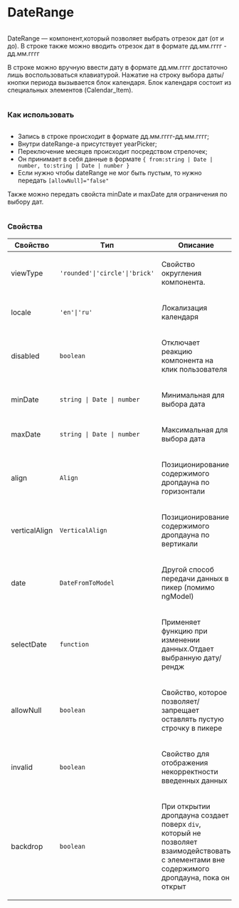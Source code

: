 
<Meta of={DateRangeStories}/>

<div class='column gap-24'>
  <h1>DateRange</h1>
  <div class='column'>
    <p>DateRange — компонент,который позволяет выбрать отрезок дат (от и до). В строке также можно вводить отрезок дат в формате дд.мм.гггг - дд.мм.гггг</p>
    <p>В строке можно вручную ввести дату в формате дд.мм.гггг достаточно лишь воспользоваться клавиатурой. Нажатие на
        строку выбора даты/кнопки периода вызывается блок календаря. Блок календаря состоит из специальных элементов
        (Calendar_Item).</p>
  </div>
  <h3>Как использовать</h3>
  <div class='column'>
    <ul>
      <li>Запись в строке происходит в формате дд.мм.гггг-дд.мм.гггг;</li>
      <li>Внутри dateRange-a присутствует yearPicker;</li>
      <li>Переключение месяцев происходит посредством стрелочек;</li>
      <li>Он принимает в себя данные в формате <code>&#123; from:string | Date | number, to:string | Date | number &#125;</code></li>
      <li>Если нужно чтобы dateRange не мог быть пустым, то нужно передать <code>[allowNull]="false"</code></li>
    </ul>
    <p>Также можно передать свойста minDate и maxDate для ограничения по выбору дат.</p>
  </div>
  <div class='column'>
    <h3>Свойства</h3>
    <table>
      <thead>
      <tr>
        <th>Свойство</th>
        <th>Tип</th>
        <th>Описание</th>
      </tr>
      </thead>
      <tbody>
      <tr>
        <td class='text-align-center'>
          <p>viewType</p>
        </td>
        <td class='text-align-center'>
          <code>'rounded'|'circle'|'brick'</code>
        </td>
        <td class='text-align-center'>
          <p>Свойство округления компонента.</p>
        </td>
      </tr>
      <tr>
        <td class='text-align-center'>
          <p>locale</p>
        </td>
        <td class='text-align-center'>
          <code>'en'|'ru'</code>
        </td>
        <td class='text-align-center'>
          <p>Локализация календаря</p>
        </td>
      </tr>
      <tr>
        <td class='text-align-center'>
          <p>disabled</p>
        </td>
        <td class='text-align-center'>
          <code>boolean</code>
        </td>
        <td class='text-align-center'>
          <p>Отключает реакцию компонента на клик пользователя</p>
        </td>
      </tr>
      <tr>
        <td class='text-align-center'>
          <p>minDate</p>
        </td>
        <td class='text-align-center'>
          <code>string | Date | number</code>
        </td>
        <td class='text-align-center'>
          <p>Минимальная для выбора дата</p>
        </td>
      </tr>
      <tr>
        <td class='text-align-center'>
          <p>maxDate</p>
        </td>
        <td class='text-align-center'>
          <code>string | Date | number</code>
        </td>
        <td class='text-align-center'>
          <p>Максимальная для выбора дата</p>
        </td>
      </tr>
      <tr>
        <td class='text-align-center'>
          <p>align</p>
        </td>
        <td class='text-align-center'>
          <code>Align</code>
        </td>
        <td class='text-align-center'>
          <p>Позиционирование содержимого дропдауна по горизонтали</p>
        </td>
      </tr>
      <tr>
        <td class='text-align-center'>
          <p>verticalAlign</p>
        </td>
        <td class='text-align-center'>
          <code>VerticalAlign</code>
        </td>
        <td class='text-align-center'>
          <p>Позиционирование содержимого дропдауна по вертикали</p>
        </td>
      </tr>
                  <tr>
                    <td class='text-align-center'>
                      <p>date</p>
                    </td>
                    <td class='text-align-center'>
                      <code>DateFromToModel</code>
                    </td>
                    <td class='text-align-center'>
                      <p>Другой способ передачи данных в пикер (помимо ngModel)</p>
                    </td>
                  </tr>
      <tr>
        <td class='text-align-center'>
          <p>selectDate</p>
        </td>
        <td class='text-align-center'>
          <code>function</code>
        </td>
        <td class='text-align-center'>
          <p>Применяет функцию при изменении данных.Отдает выбранную дату/рендж</p>
        </td>
      </tr>
      <tr>
        <td class='text-align-center'>
          <p>allowNull</p>
        </td>
        <td class='text-align-center'>
          <code>boolean</code>
        </td>
        <td class='text-align-center'>
          <p>Свойство, которое позволяет/запрещает оставлять пустую строчку в пикере </p>
        </td>
      </tr>
      <tr>
        <td class='text-align-center'>
          <p>invalid</p>
        </td>
        <td class='text-align-center'>
          <code>boolean</code>
        </td>
        <td class='text-align-center'>
          <p>Свойство для отображения некорректности введенных данных</p>
        </td>
      </tr>
      <tr>
        <td class='text-align-center'>
          <p>backdrop</p>
        </td>
        <td class='text-align-center'>
          <code>boolean</code>
        </td>
        <td class='text-align-center'>
          <p>При открытии дропдауна создает поверх <code>div</code>, который не позволяет взаимодействовать с элементами вне содержимого дропдауна, пока он открыт</p>
        </td>
      </tr>
      </tbody>
    </table>

  </div>
</div>

